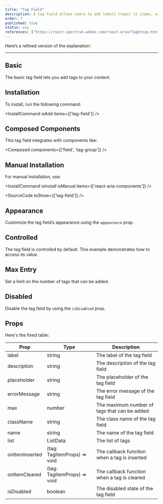 ```yaml
---
title: "Tag Field"
description: A tag field allows users to add labels (tags) to items, such as articles, to categorize them. Users can type and select tags from a list, and new tags can be created if needed.
order: 7
published: true
status: wip
references: ["https://react-spectrum.adobe.com/react-aria/TagGroup.html#props"]
---
```


Here’s a refined version of the explanation:

---

## Basic

The basic tag field lets you add tags to your content.

<How toUse="forms/tag-field-demo" />

## Installation

To install, run the following command:

<InstallCommand isAdd items={['tag-field']} />

## Composed Components

This tag field integrates with components like:

<Composed components={['field', 'tag-group']} />

## Manual Installation

For manual installation, use:

<InstallCommand isInstall isManual items={['react-aria-components']} />

<SourceCode toShow={['tag-field']} />

## Appearance

Customize the tag field’s appearance using the `appearance` prop.

<How toUse="forms/tag-field-appearance-demo" />

## Controlled

The tag field is controlled by default. This example demonstrates how to access its value.

<How toUse="forms/tag-field-controlled-demo" />

## Max Entry

Set a limit on the number of tags that can be added.

<How toUse="forms/tag-field-max-demo" />

## Disabled

Disable the tag field by using the `isDisabled` prop.

<How toUse="forms/tag-field-disabled-demo" />

## Props
Here's the fixed table:

| Prop           | Type                        | Description                                  |
|----------------|-----------------------------|----------------------------------------------|
| label          | string                      | The label of the tag field                   |
| description    | string                      | The description of the tag field             |
| placeholder    | string                      | The placeholder of the tag field             |
| errorMessage   | string                      | The error message of the tag field           |
| max            | number                      | The maximum number of tags that can be added |
| className      | string                      | The class name of the tag field              |
| name           | string                      | The name of the tag field                    |
| list           | ListData                    | The list of tags                             |
| onItemInserted | (tag: TagItemProps) => void | The callback function when a tag is inserted |
| onItemCleared  | (tag: TagItemProps) => void | The callback function when a tag is cleared  |
| isDisabled     | boolean                     | The disabled state of the tag field          |
